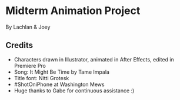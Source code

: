 # Midterm Animation Project

By Lachlan & Joey

<YouTube id="NsdYUko1p2Y" />

## Credits

- Characters drawn in Illustrator, animated in After Effects, edited in Premiere Pro
- Song: It Might Be Time by Tame Impala
- Title font: Nitti Grotesk
- #ShotOniPhone at Washington Mews
- Huge thanks to Gabe for continuous assistance :)
